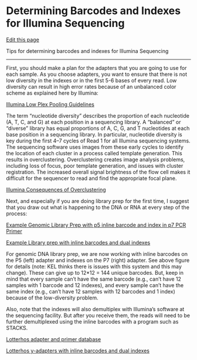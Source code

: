 # Determining Barcodes and Indexes for Illumina Sequencing

[Edit this page](https://github.com/DrK-Lo/lotterhoslabprotocols/edit/main/molecprot_barcodesnindexes.qmd)

Tips for determining barcodes and indexes for Illumina Sequencing

------------------------------------------------------------------------

First, you should make a plan for the adapters that you are going to use for each sample. As you choose adapters, you want to ensure that there is not low diversity in the indexes or in the first 5-6 bases of every read. Low diversity can result in high error rates because of an unbalanced color scheme as explained here by Illumina:

[Illumina Low Plex Pooling Guidelines](https://www.illumina.com/documents/products/technotes/technote-nextera-rapid-capture-low-plex-pooling-guidelines.pdf)

The term "nucleotide diversity" describes the proportion of each nucleotide (A, T, C, and G) at each position in a sequencing library. A "balanced" or "diverse" library has equal proportions of A, C, G, and T nucleotides at each base position in a sequencing library. In particular, nucleotide diversity is key during the first 4--7 cycles of Read 1 for all Illumina sequencing systems. The sequencing software uses images from these early cycles to identify the location of each cluster in a process called template generation. This results in overclustering. Overclustering creates image analysis problems, including loss of focus, poor template generation, and issues with cluster registration. The increased overall signal brightness of the flow cell makes it difficult for the sequencer to read and find the appropriate focal plane.

[Illumina Consequences of Overclustering](https://support.illumina.com/content/dam/illumina-marketing/documents/products/other/miseq-overclustering-primer-770-2014-038.pdf)

Next, and especially if you are doing library prep for the first time, I suggest that you draw out what is happening to the DNA or RNA at every step of the process:

[Example Genomic Library Prep with p5 inline barcode and index in p7 PCR Primer](https://docs.google.com/spreadsheets/d/1VSqr03MbtS0hFzgnOu3-oHL2fzf4qL5jfEEyDE76bv4/edit#gid=0)

[Example Library prep with inline barcodes and dual indexes](https://docs.google.com/document/d/1xr99sMucP-x2rK6K61vtGHKNahl9UYFwh_oEb0AtHX8/edit)

For genomic DNA library prep, we are now working with inline barcodes on the P5 (left) adapter and indexes on the P7 (right) adapter. See above figure for details (note: KEL thinks there is issues with this system and this may change). These can give up to 12\*12 = 144 unique barcodes. But, keep in mind that every sample can't have the same barcode (e.g., can't have 12 samples with 1 barcode and 12 indexes), and every sample can't have the same index (e.g., can't have 12 samples with 12 barcodes and 1 index) because of the low-diversity problem.

Also, note that the indexes will also demultiplex with Illumina's software at the sequencing facility. But after you receive them, the reads will need to be further demultiplexed using the inline barcodes with a program such as STACKS.

[Lotterhos adapter and primer database](https://docs.google.com/spreadsheets/d/1bro9DbuJB9zH8KtIUH3H7FHrlVO2gZYbIsUbx7yax70/edit#gid=0)

[Lotterhos y-adapters with inline barcodes and dual indexes](https://docs.google.com/spreadsheets/d/1Ok9EEkloK6RCCpKsc4tjklF4UygO8SnATWK8HGLgpvY/edit#gid=0)
